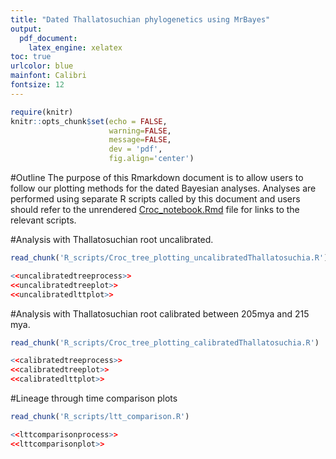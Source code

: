 ```yaml
---
title: "Dated Thallatosuchian phylogenetics using MrBayes"
output: 
  pdf_document:
    latex_engine: xelatex
toc: true
urlcolor: blue
mainfont: Calibri
fontsize: 12
---
```


```r
require(knitr)
knitr::opts_chunk$set(echo = FALSE,
                      warning=FALSE,
                      message=FALSE,
                      dev = 'pdf',
                      fig.align='center')
```

#Outline
The purpose of this Rmarkdown document is to allow users to follow our plotting methods for the dated Bayesian analyses. Analyses are performed using separate R scripts called by this document and users should refer to the unrendered [Croc_notebook.Rmd](https://github.com/James-Kitson/Dating_Crocs.git) file for links to the relevant scripts.
\newpage

#Analysis with Thallatosuchian root uncalibrated.
```r
read_chunk('R_scripts/Croc_tree_plotting_uncalibratedThallatosuchia.R')
```
```r
<<uncalibratedtreeprocess>>
<<uncalibratedtreeplot>>
<<uncalibratedlttplot>>
```
\newpage
#Analysis with Thallatosuchian root calibrated between 205mya and 215 mya.

```r
read_chunk('R_scripts/Croc_tree_plotting_calibratedThallatosuchia.R')
```
```r
<<calibratedtreeprocess>>
<<calibratedtreeplot>>
<<calibratedlttplot>>
```
\newpage
#Lineage through time comparison plots
```r
read_chunk('R_scripts/ltt_comparison.R')
```
```r
<<lttcomparisonprocess>>
<<lttcomparisonplot>>
```

